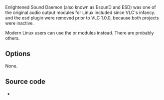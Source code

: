 {{Module|name=esd|type=Audio output|description=[[wikipedia:EsounD|EsounD]] audio output|os=Linux|first_version=0.0.95|last_version=0.9.10}}

Enlightened Sound Daemon (also known as EsounD and ESD) was one of the original audio output modules for Linux included since VLC's infancy. {{docmod|arts}} and the esd plugin were removed prior to VLC 1.0.0, because both projects were inactive.

Modern Linux users can use the {{docmod|pulse}} or {{docmod|jack}} modules instead. There are probably others.

== Options ==
None.

== Source code ==
* {{VLCSourceFile|modules/audio_output/esd.c|p=vlc/vlc-0.9.git}}

{{Documentation footer}}